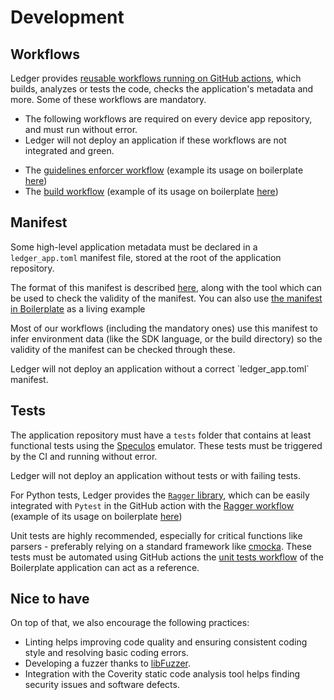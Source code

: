 
# Development

## Workflows

Ledger provides [reusable workflows running on GitHub actions](https://github.com/ledgerhq/ledger-app-workflows), which
builds, analyzes or tests the code, checks the application's metadata and more. Some of these workflows are mandatory.

<Callout type="warning" emoji="⚠️">
    <ul>
        <li>
            The following workflows are required on every device app repository, and must run without error.
        </li>
        <li>
            Ledger will not deploy an application if these workflows are not integrated and green.
        </li>
    </ul>
</Callout>


- The [guidelines enforcer workflow](https://github.com/LedgerHQ/ledger-app-workflows/blob/master/.github/workflows/reusable_guidelines_enforcer.yml)
  (example its usage on boilerplate [here](https://github.com/LedgerHQ/app-boilerplate/blob/master/.github/workflows/guidelines_enforcer.yml))
- The [build workflow](https://github.com/LedgerHQ/ledger-app-workflows/blob/master/.github/workflows/reusable_build.yml)
  (example of its usage on boilerplate [here](https://github.com/LedgerHQ/app-boilerplate/blob/master/.github/workflows/build_and_functional_tests.yml#L21-L25))


## Manifest

Some high-level application metadata must be declared in a `ledger_app.toml` manifest file, stored at the root of the
application repository.

The format of this manifest is described [here](https://github.com/LedgerHQ/ledgered/blob/master/doc/utils/manifest.md),
along with the tool which can be used to check the validity of the manifest.
You can also use [the manifest in Boilerplate](https://github.com/LedgerHQ/app-boilerplate/blob/master/ledger_app.toml)
as a living example

Most of our workflows (including the mandatory ones) use this manifest to infer environment data (like the SDK language,
or the build directory) so the validity of the manifest can be checked through these.

<Callout type="warning" emoji="⚠️">
    Ledger will not deploy an application without a correct `ledger_app.toml` manifest.
</Callout>


## Tests

The application repository must have a `tests` folder that contains at least functional tests using the
[Speculos](../../develop/tools#speculos) emulator. These tests must be triggered by the CI and running without error.

<Callout type="warning" emoji="⚠️">
    Ledger will not deploy an application without tests or with failing tests.
</Callout>

For Python tests, Ledger provides the [`Ragger` library](https://github.com/ledgerhq/ragger), which can be easily
integrated with `Pytest` in the GitHub action with the [Ragger workflow](https://github.com/LedgerHQ/ledger-app-workflows/blob/master/.github/workflows/reusable_ragger_tests.yml)
(example of its usage on boilerplate [here](https://github.com/LedgerHQ/app-boilerplate/blob/master/.github/workflows/build_and_functional_tests.yml#L27-L32))

Unit tests are highly recommended, especially for critical functions like parsers - preferably relying on a standard framework like [cmocka](https://cmocka.org/). These tests must be automated using GitHub actions the [unit tests workflow](https://github.com/LedgerHQ/app-boilerplate/blob/master/.github/workflows/unit_tests.yml) of the Boilerplate application can act as a reference.


## Nice to have

On top of that, we also encourage the following practices:

- Linting helps improving code quality and ensuring consistent coding style and resolving basic coding errors.
- Developing a fuzzer thanks to [libFuzzer](https://llvm.org/docs/LibFuzzer.html).
- Integration with the Coverity static code analysis tool helps finding security issues and software defects.
